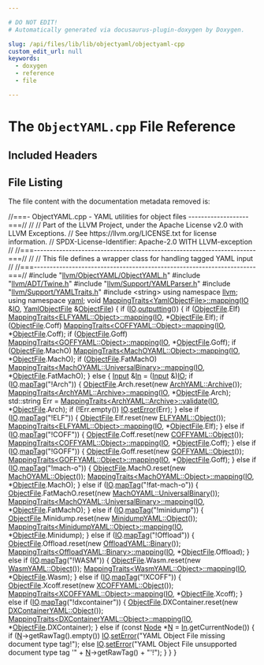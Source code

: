 ```yaml
---

# DO NOT EDIT!
# Automatically generated via docusaurus-plugin-doxygen by Doxygen.

slug: /api/files/lib/lib/objectyaml/objectyaml-cpp
custom_edit_url: null
keywords:
  - doxygen
  - reference
  - file

---
```





# The `ObjectYAML.cpp` File Reference

<DoxygenPage pluginConfig={pluginConfig}>



## Included Headers

<IncludesList>
<IncludesListItem
  filePath="llvm/ObjectYAML/ObjectYAML.h"
  permalink="/docs/api/files/include/include/llvm/include/llvm/objectyaml/objectyaml-h"
  isLocal="true" />
<IncludesListItem
  filePath="llvm/ADT/Twine.h"
  permalink="/docs/api/files/include/include/llvm/include/llvm/adt/twine-h"
  isLocal="true" />
<IncludesListItem
  filePath="llvm/Support/YAMLParser.h"
  permalink="/docs/api/files/include/include/llvm/include/llvm/support/yamlparser-h"
  isLocal="true" />
<IncludesListItem
  filePath="llvm/Support/YAMLTraits.h"
  permalink="/docs/api/files/include/include/llvm/include/llvm/support/yamltraits-h"
  isLocal="true" />
<IncludesListItem
  filePath="string"
  permalink=""
  isLocal="false" />
</IncludesList>


## File Listing

The file content with the documentation metadata removed is:

<ProgramListing>

<Link id="l00001" /><CodeLine lineNumber="1"><Highlight kind="comment">//===- ObjectYAML.cpp - YAML utilities for object files -------------------===//</Highlight><Highlight kind="normal"></Highlight></CodeLine>
<Link id="l00002" /><CodeLine lineNumber="2"><Highlight kind="normal"></Highlight><Highlight kind="comment">//</Highlight><Highlight kind="normal"></Highlight></CodeLine>
<Link id="l00003" /><CodeLine lineNumber="3"><Highlight kind="normal"></Highlight><Highlight kind="comment">// Part of the LLVM Project, under the Apache License v2.0 with LLVM Exceptions.</Highlight><Highlight kind="normal"></Highlight></CodeLine>
<Link id="l00004" /><CodeLine lineNumber="4"><Highlight kind="normal"></Highlight><Highlight kind="comment">// See https://llvm.org/LICENSE.txt for license information.</Highlight><Highlight kind="normal"></Highlight></CodeLine>
<Link id="l00005" /><CodeLine lineNumber="5"><Highlight kind="normal"></Highlight><Highlight kind="comment">// SPDX-License-Identifier: Apache-2.0 WITH LLVM-exception</Highlight><Highlight kind="normal"></Highlight></CodeLine>
<Link id="l00006" /><CodeLine lineNumber="6"><Highlight kind="normal"></Highlight><Highlight kind="comment">//</Highlight><Highlight kind="normal"></Highlight></CodeLine>
<Link id="l00007" /><CodeLine lineNumber="7"><Highlight kind="normal"></Highlight><Highlight kind="comment">//===----------------------------------------------------------------------===//</Highlight><Highlight kind="normal"></Highlight></CodeLine>
<Link id="l00008" /><CodeLine lineNumber="8"><Highlight kind="normal"></Highlight><Highlight kind="comment">//</Highlight><Highlight kind="normal"></Highlight></CodeLine>
<Link id="l00009" /><CodeLine lineNumber="9"><Highlight kind="normal"></Highlight><Highlight kind="comment">// This file defines a wrapper class for handling tagged YAML input</Highlight><Highlight kind="normal"></Highlight></CodeLine>
<Link id="l00010" /><CodeLine lineNumber="10"><Highlight kind="normal"></Highlight><Highlight kind="comment">//</Highlight><Highlight kind="normal"></Highlight></CodeLine>
<Link id="l00011" /><CodeLine lineNumber="11"><Highlight kind="normal"></Highlight><Highlight kind="comment">//===----------------------------------------------------------------------===//</Highlight><Highlight kind="normal"></Highlight></CodeLine>
<Link id="l00012" /><CodeLine lineNumber="12"><Highlight kind="normal"></Highlight></CodeLine>
<Link id="l00013" /><CodeLine lineNumber="13"><Highlight kind="normal"></Highlight><Highlight kind="preprocessor">#include &quot;<a href="/docs/api/files/include/include/llvm/include/llvm/objectyaml/objectyaml-h">llvm/ObjectYAML/ObjectYAML.h</a>&quot;</Highlight><Highlight kind="normal"></Highlight></CodeLine>
<Link id="l00014" /><CodeLine lineNumber="14"><Highlight kind="normal"></Highlight><Highlight kind="preprocessor">#include &quot;<a href="/docs/api/files/include/include/llvm/include/llvm/adt/twine-h">llvm/ADT/Twine.h</a>&quot;</Highlight><Highlight kind="normal"></Highlight></CodeLine>
<Link id="l00015" /><CodeLine lineNumber="15"><Highlight kind="normal"></Highlight><Highlight kind="preprocessor">#include &quot;<a href="/docs/api/files/include/include/llvm/include/llvm/support/yamlparser-h">llvm/Support/YAMLParser.h</a>&quot;</Highlight><Highlight kind="normal"></Highlight></CodeLine>
<Link id="l00016" /><CodeLine lineNumber="16"><Highlight kind="normal"></Highlight><Highlight kind="preprocessor">#include &quot;<a href="/docs/api/files/include/include/llvm/include/llvm/support/yamltraits-h">llvm/Support/YAMLTraits.h</a>&quot;</Highlight><Highlight kind="normal"></Highlight></CodeLine>
<Link id="l00017" /><CodeLine lineNumber="17"><Highlight kind="normal"></Highlight><Highlight kind="preprocessor">#include &lt;string&gt;</Highlight><Highlight kind="normal"></Highlight></CodeLine>
<Link id="l00018" /><CodeLine lineNumber="18"><Highlight kind="normal"></Highlight></CodeLine>
<Link id="l00019" /><CodeLine lineNumber="19"><Highlight kind="normal"></Highlight><Highlight kind="keyword">using namespace </Highlight><Highlight kind="normal"><a href="/docs/api/namespaces/llvm">llvm</a>;</Highlight></CodeLine>
<Link id="l00020" /><CodeLine lineNumber="20"><Highlight kind="normal"></Highlight><Highlight kind="keyword">using namespace </Highlight><Highlight kind="normal"><a href="/docs/api/namespaces/llvm/yaml">yaml</a>;</Highlight></CodeLine>
<Link id="l00021" /><CodeLine lineNumber="21"><Highlight kind="normal"></Highlight></CodeLine>
<Link id="l00022" /><CodeLine lineNumber="22"><Highlight kind="normal"></Highlight><Highlight kind="keywordtype">void</Highlight><Highlight kind="normal"> <a href="/docs/api/structs/llvm/yaml/mappingtraits">MappingTraits&lt;YamlObjectFile&gt;::mapping</a>(<a href="/docs/api/classes/llvm/yaml/io">IO</a> &amp;<a href="/docs/api/classes/llvm/yaml/io">IO</a>,</Highlight></CodeLine>
<Link id="l00023" /><CodeLine lineNumber="23"><Highlight kind="normal">                                            <a href="/docs/api/structs/llvm/yaml/yamlobjectfile">YamlObjectFile</a> &amp;<a href="/docs/api/classes/llvm/object/objectfile">ObjectFile</a>) &#123;</Highlight></CodeLine>
<Link id="l00024" /><CodeLine lineNumber="24"><Highlight kind="normal">  </Highlight><Highlight kind="keywordflow">if</Highlight><Highlight kind="normal"> (<a href="/docs/api/classes/llvm/yaml/io">IO</a>.<a href="/docs/api/classes/llvm/yaml/io/#a3f9abe4cc7cc808cb6025ed882bcbb7d">outputting</a>()) &#123;</Highlight></CodeLine>
<Link id="l00025" /><CodeLine lineNumber="25"><Highlight kind="normal">    </Highlight><Highlight kind="keywordflow">if</Highlight><Highlight kind="normal"> (<a href="/docs/api/classes/llvm/object/objectfile">ObjectFile</a>.Elf)</Highlight></CodeLine>
<Link id="l00026" /><CodeLine lineNumber="26"><Highlight kind="normal">      <a href="/docs/api/structs/llvm/yaml/mappingtraits">MappingTraits&lt;ELFYAML::Object&gt;::mapping</a>(<a href="/docs/api/classes/llvm/yaml/io">IO</a>, &#42;<a href="/docs/api/classes/llvm/object/objectfile">ObjectFile</a>.Elf);</Highlight></CodeLine>
<Link id="l00027" /><CodeLine lineNumber="27"><Highlight kind="normal">    </Highlight><Highlight kind="keywordflow">if</Highlight><Highlight kind="normal"> (<a href="/docs/api/classes/llvm/object/objectfile">ObjectFile</a>.Coff)</Highlight></CodeLine>
<Link id="l00028" /><CodeLine lineNumber="28"><Highlight kind="normal">      <a href="/docs/api/structs/llvm/yaml/mappingtraits">MappingTraits&lt;COFFYAML::Object&gt;::mapping</a>(<a href="/docs/api/classes/llvm/yaml/io">IO</a>, &#42;<a href="/docs/api/classes/llvm/object/objectfile">ObjectFile</a>.Coff);</Highlight></CodeLine>
<Link id="l00029" /><CodeLine lineNumber="29"><Highlight kind="normal">    </Highlight><Highlight kind="keywordflow">if</Highlight><Highlight kind="normal"> (<a href="/docs/api/classes/llvm/object/objectfile">ObjectFile</a>.Goff)</Highlight></CodeLine>
<Link id="l00030" /><CodeLine lineNumber="30"><Highlight kind="normal">      <a href="/docs/api/structs/llvm/yaml/mappingtraits">MappingTraits&lt;GOFFYAML::Object&gt;::mapping</a>(<a href="/docs/api/classes/llvm/yaml/io">IO</a>, &#42;<a href="/docs/api/classes/llvm/object/objectfile">ObjectFile</a>.Goff);</Highlight></CodeLine>
<Link id="l00031" /><CodeLine lineNumber="31"><Highlight kind="normal">    </Highlight><Highlight kind="keywordflow">if</Highlight><Highlight kind="normal"> (<a href="/docs/api/classes/llvm/object/objectfile">ObjectFile</a>.MachO)</Highlight></CodeLine>
<Link id="l00032" /><CodeLine lineNumber="32"><Highlight kind="normal">      <a href="/docs/api/structs/llvm/yaml/mappingtraits">MappingTraits&lt;MachOYAML::Object&gt;::mapping</a>(<a href="/docs/api/classes/llvm/yaml/io">IO</a>, &#42;<a href="/docs/api/classes/llvm/object/objectfile">ObjectFile</a>.MachO);</Highlight></CodeLine>
<Link id="l00033" /><CodeLine lineNumber="33"><Highlight kind="normal">    </Highlight><Highlight kind="keywordflow">if</Highlight><Highlight kind="normal"> (<a href="/docs/api/classes/llvm/object/objectfile">ObjectFile</a>.FatMachO)</Highlight></CodeLine>
<Link id="l00034" /><CodeLine lineNumber="34"><Highlight kind="normal">      <a href="/docs/api/structs/llvm/yaml/mappingtraits">MappingTraits&lt;MachOYAML::UniversalBinary&gt;::mapping</a>(<a href="/docs/api/classes/llvm/yaml/io">IO</a>,</Highlight></CodeLine>
<Link id="l00035" /><CodeLine lineNumber="35"><Highlight kind="normal">                                                         &#42;<a href="/docs/api/classes/llvm/object/objectfile">ObjectFile</a>.FatMachO);</Highlight></CodeLine>
<Link id="l00036" /><CodeLine lineNumber="36"><Highlight kind="normal">  &#125; </Highlight><Highlight kind="keywordflow">else</Highlight><Highlight kind="normal"> &#123;</Highlight></CodeLine>
<Link id="l00037" /><CodeLine lineNumber="37"><Highlight kind="normal">    <a href="/docs/api/classes/llvm/yaml/input">Input</a> &amp;<a href="/docs/api/namespaces/llvm/tgtok/#abbc5259d649363016626e2529fabe0c5a5fa7b4069ef3bd1ceb9f2caa315cf5ac">In</a> = (<a href="/docs/api/classes/llvm/yaml/input">Input</a> &amp;)<a href="/docs/api/classes/llvm/yaml/io">IO</a>;</Highlight></CodeLine>
<Link id="l00038" /><CodeLine lineNumber="38"><Highlight kind="normal">    </Highlight><Highlight kind="keywordflow">if</Highlight><Highlight kind="normal"> (<a href="/docs/api/classes/llvm/yaml/io">IO</a>.<a href="/docs/api/classes/llvm/yaml/io/#a48aefe64f43e923bdcaddcc2ea3eaf0c">mapTag</a>(</Highlight><Highlight kind="stringliteral">&quot;!Arch&quot;</Highlight><Highlight kind="normal">)) &#123;</Highlight></CodeLine>
<Link id="l00039" /><CodeLine lineNumber="39"><Highlight kind="normal">      <a href="/docs/api/classes/llvm/object/objectfile">ObjectFile</a>.Arch.reset(</Highlight><Highlight kind="keyword">new</Highlight><Highlight kind="normal"> <a href="/docs/api/structs/llvm/archyaml/archive">ArchYAML::Archive</a>());</Highlight></CodeLine>
<Link id="l00040" /><CodeLine lineNumber="40"><Highlight kind="normal">      <a href="/docs/api/structs/llvm/yaml/mappingtraits">MappingTraits&lt;ArchYAML::Archive&gt;::mapping</a>(<a href="/docs/api/classes/llvm/yaml/io">IO</a>, &#42;<a href="/docs/api/classes/llvm/object/objectfile">ObjectFile</a>.Arch);</Highlight></CodeLine>
<Link id="l00041" /><CodeLine lineNumber="41"><Highlight kind="normal">      std::string Err =</Highlight></CodeLine>
<Link id="l00042" /><CodeLine lineNumber="42"><Highlight kind="normal">          <a href="/docs/api/structs/llvm/yaml/mappingtraits">MappingTraits&lt;ArchYAML::Archive&gt;::validate</a>(<a href="/docs/api/classes/llvm/yaml/io">IO</a>, &#42;<a href="/docs/api/classes/llvm/object/objectfile">ObjectFile</a>.Arch);</Highlight></CodeLine>
<Link id="l00043" /><CodeLine lineNumber="43"><Highlight kind="normal">      </Highlight><Highlight kind="keywordflow">if</Highlight><Highlight kind="normal"> (!Err.empty())</Highlight></CodeLine>
<Link id="l00044" /><CodeLine lineNumber="44"><Highlight kind="normal">        <a href="/docs/api/classes/llvm/yaml/io">IO</a>.<a href="/docs/api/classes/llvm/yaml/io/#a930906994b5dc96a35696936fe705c15">setError</a>(Err);</Highlight></CodeLine>
<Link id="l00045" /><CodeLine lineNumber="45"><Highlight kind="normal">    &#125; </Highlight><Highlight kind="keywordflow">else</Highlight><Highlight kind="normal"> </Highlight><Highlight kind="keywordflow">if</Highlight><Highlight kind="normal"> (<a href="/docs/api/classes/llvm/yaml/io">IO</a>.<a href="/docs/api/classes/llvm/yaml/io/#a48aefe64f43e923bdcaddcc2ea3eaf0c">mapTag</a>(</Highlight><Highlight kind="stringliteral">&quot;!ELF&quot;</Highlight><Highlight kind="normal">)) &#123;</Highlight></CodeLine>
<Link id="l00046" /><CodeLine lineNumber="46"><Highlight kind="normal">      <a href="/docs/api/classes/llvm/object/objectfile">ObjectFile</a>.Elf.reset(</Highlight><Highlight kind="keyword">new</Highlight><Highlight kind="normal"> <a href="/docs/api/structs/llvm/elfyaml/object">ELFYAML::Object</a>());</Highlight></CodeLine>
<Link id="l00047" /><CodeLine lineNumber="47"><Highlight kind="normal">      <a href="/docs/api/structs/llvm/yaml/mappingtraits">MappingTraits&lt;ELFYAML::Object&gt;::mapping</a>(<a href="/docs/api/classes/llvm/yaml/io">IO</a>, &#42;<a href="/docs/api/classes/llvm/object/objectfile">ObjectFile</a>.Elf);</Highlight></CodeLine>
<Link id="l00048" /><CodeLine lineNumber="48"><Highlight kind="normal">    &#125; </Highlight><Highlight kind="keywordflow">else</Highlight><Highlight kind="normal"> </Highlight><Highlight kind="keywordflow">if</Highlight><Highlight kind="normal"> (<a href="/docs/api/classes/llvm/yaml/io">IO</a>.<a href="/docs/api/classes/llvm/yaml/io/#a48aefe64f43e923bdcaddcc2ea3eaf0c">mapTag</a>(</Highlight><Highlight kind="stringliteral">&quot;!COFF&quot;</Highlight><Highlight kind="normal">)) &#123;</Highlight></CodeLine>
<Link id="l00049" /><CodeLine lineNumber="49"><Highlight kind="normal">      <a href="/docs/api/classes/llvm/object/objectfile">ObjectFile</a>.Coff.reset(</Highlight><Highlight kind="keyword">new</Highlight><Highlight kind="normal"> <a href="/docs/api/structs/llvm/coffyaml/object">COFFYAML::Object</a>());</Highlight></CodeLine>
<Link id="l00050" /><CodeLine lineNumber="50"><Highlight kind="normal">      <a href="/docs/api/structs/llvm/yaml/mappingtraits">MappingTraits&lt;COFFYAML::Object&gt;::mapping</a>(<a href="/docs/api/classes/llvm/yaml/io">IO</a>, &#42;<a href="/docs/api/classes/llvm/object/objectfile">ObjectFile</a>.Coff);</Highlight></CodeLine>
<Link id="l00051" /><CodeLine lineNumber="51"><Highlight kind="normal">    &#125; </Highlight><Highlight kind="keywordflow">else</Highlight><Highlight kind="normal"> </Highlight><Highlight kind="keywordflow">if</Highlight><Highlight kind="normal"> (<a href="/docs/api/classes/llvm/yaml/io">IO</a>.<a href="/docs/api/classes/llvm/yaml/io/#a48aefe64f43e923bdcaddcc2ea3eaf0c">mapTag</a>(</Highlight><Highlight kind="stringliteral">&quot;!GOFF&quot;</Highlight><Highlight kind="normal">)) &#123;</Highlight></CodeLine>
<Link id="l00052" /><CodeLine lineNumber="52"><Highlight kind="normal">      <a href="/docs/api/classes/llvm/object/objectfile">ObjectFile</a>.Goff.reset(</Highlight><Highlight kind="keyword">new</Highlight><Highlight kind="normal"> <a href="/docs/api/structs/llvm/goffyaml/object">GOFFYAML::Object</a>());</Highlight></CodeLine>
<Link id="l00053" /><CodeLine lineNumber="53"><Highlight kind="normal">      <a href="/docs/api/structs/llvm/yaml/mappingtraits">MappingTraits&lt;GOFFYAML::Object&gt;::mapping</a>(<a href="/docs/api/classes/llvm/yaml/io">IO</a>, &#42;<a href="/docs/api/classes/llvm/object/objectfile">ObjectFile</a>.Goff);</Highlight></CodeLine>
<Link id="l00054" /><CodeLine lineNumber="54"><Highlight kind="normal">    &#125; </Highlight><Highlight kind="keywordflow">else</Highlight><Highlight kind="normal"> </Highlight><Highlight kind="keywordflow">if</Highlight><Highlight kind="normal"> (<a href="/docs/api/classes/llvm/yaml/io">IO</a>.<a href="/docs/api/classes/llvm/yaml/io/#a48aefe64f43e923bdcaddcc2ea3eaf0c">mapTag</a>(</Highlight><Highlight kind="stringliteral">&quot;!mach-o&quot;</Highlight><Highlight kind="normal">)) &#123;</Highlight></CodeLine>
<Link id="l00055" /><CodeLine lineNumber="55"><Highlight kind="normal">      <a href="/docs/api/classes/llvm/object/objectfile">ObjectFile</a>.MachO.reset(</Highlight><Highlight kind="keyword">new</Highlight><Highlight kind="normal"> <a href="/docs/api/structs/llvm/machoyaml/object">MachOYAML::Object</a>());</Highlight></CodeLine>
<Link id="l00056" /><CodeLine lineNumber="56"><Highlight kind="normal">      <a href="/docs/api/structs/llvm/yaml/mappingtraits">MappingTraits&lt;MachOYAML::Object&gt;::mapping</a>(<a href="/docs/api/classes/llvm/yaml/io">IO</a>, &#42;<a href="/docs/api/classes/llvm/object/objectfile">ObjectFile</a>.MachO);</Highlight></CodeLine>
<Link id="l00057" /><CodeLine lineNumber="57"><Highlight kind="normal">    &#125; </Highlight><Highlight kind="keywordflow">else</Highlight><Highlight kind="normal"> </Highlight><Highlight kind="keywordflow">if</Highlight><Highlight kind="normal"> (<a href="/docs/api/classes/llvm/yaml/io">IO</a>.<a href="/docs/api/classes/llvm/yaml/io/#a48aefe64f43e923bdcaddcc2ea3eaf0c">mapTag</a>(</Highlight><Highlight kind="stringliteral">&quot;!fat-mach-o&quot;</Highlight><Highlight kind="normal">)) &#123;</Highlight></CodeLine>
<Link id="l00058" /><CodeLine lineNumber="58"><Highlight kind="normal">      <a href="/docs/api/classes/llvm/object/objectfile">ObjectFile</a>.FatMachO.reset(</Highlight><Highlight kind="keyword">new</Highlight><Highlight kind="normal"> <a href="/docs/api/structs/llvm/machoyaml/universalbinary">MachOYAML::UniversalBinary</a>());</Highlight></CodeLine>
<Link id="l00059" /><CodeLine lineNumber="59"><Highlight kind="normal">      <a href="/docs/api/structs/llvm/yaml/mappingtraits">MappingTraits&lt;MachOYAML::UniversalBinary&gt;::mapping</a>(<a href="/docs/api/classes/llvm/yaml/io">IO</a>,</Highlight></CodeLine>
<Link id="l00060" /><CodeLine lineNumber="60"><Highlight kind="normal">                                                         &#42;<a href="/docs/api/classes/llvm/object/objectfile">ObjectFile</a>.FatMachO);</Highlight></CodeLine>
<Link id="l00061" /><CodeLine lineNumber="61"><Highlight kind="normal">    &#125; </Highlight><Highlight kind="keywordflow">else</Highlight><Highlight kind="normal"> </Highlight><Highlight kind="keywordflow">if</Highlight><Highlight kind="normal"> (<a href="/docs/api/classes/llvm/yaml/io">IO</a>.<a href="/docs/api/classes/llvm/yaml/io/#a48aefe64f43e923bdcaddcc2ea3eaf0c">mapTag</a>(</Highlight><Highlight kind="stringliteral">&quot;!minidump&quot;</Highlight><Highlight kind="normal">)) &#123;</Highlight></CodeLine>
<Link id="l00062" /><CodeLine lineNumber="62"><Highlight kind="normal">      <a href="/docs/api/classes/llvm/object/objectfile">ObjectFile</a>.Minidump.reset(</Highlight><Highlight kind="keyword">new</Highlight><Highlight kind="normal"> <a href="/docs/api/structs/llvm/minidumpyaml/object">MinidumpYAML::Object</a>());</Highlight></CodeLine>
<Link id="l00063" /><CodeLine lineNumber="63"><Highlight kind="normal">      <a href="/docs/api/structs/llvm/yaml/mappingtraits">MappingTraits&lt;MinidumpYAML::Object&gt;::mapping</a>(<a href="/docs/api/classes/llvm/yaml/io">IO</a>, &#42;<a href="/docs/api/classes/llvm/object/objectfile">ObjectFile</a>.Minidump);</Highlight></CodeLine>
<Link id="l00064" /><CodeLine lineNumber="64"><Highlight kind="normal">    &#125; </Highlight><Highlight kind="keywordflow">else</Highlight><Highlight kind="normal"> </Highlight><Highlight kind="keywordflow">if</Highlight><Highlight kind="normal"> (<a href="/docs/api/classes/llvm/yaml/io">IO</a>.<a href="/docs/api/classes/llvm/yaml/io/#a48aefe64f43e923bdcaddcc2ea3eaf0c">mapTag</a>(</Highlight><Highlight kind="stringliteral">&quot;!Offload&quot;</Highlight><Highlight kind="normal">)) &#123;</Highlight></CodeLine>
<Link id="l00065" /><CodeLine lineNumber="65"><Highlight kind="normal">      <a href="/docs/api/classes/llvm/object/objectfile">ObjectFile</a>.Offload.reset(</Highlight><Highlight kind="keyword">new</Highlight><Highlight kind="normal"> <a href="/docs/api/structs/llvm/offloadyaml/binary">OffloadYAML::Binary</a>());</Highlight></CodeLine>
<Link id="l00066" /><CodeLine lineNumber="66"><Highlight kind="normal">      <a href="/docs/api/structs/llvm/yaml/mappingtraits">MappingTraits&lt;OffloadYAML::Binary&gt;::mapping</a>(<a href="/docs/api/classes/llvm/yaml/io">IO</a>, &#42;<a href="/docs/api/classes/llvm/object/objectfile">ObjectFile</a>.Offload);</Highlight></CodeLine>
<Link id="l00067" /><CodeLine lineNumber="67"><Highlight kind="normal">    &#125; </Highlight><Highlight kind="keywordflow">else</Highlight><Highlight kind="normal"> </Highlight><Highlight kind="keywordflow">if</Highlight><Highlight kind="normal"> (<a href="/docs/api/classes/llvm/yaml/io">IO</a>.<a href="/docs/api/classes/llvm/yaml/io/#a48aefe64f43e923bdcaddcc2ea3eaf0c">mapTag</a>(</Highlight><Highlight kind="stringliteral">&quot;!WASM&quot;</Highlight><Highlight kind="normal">)) &#123;</Highlight></CodeLine>
<Link id="l00068" /><CodeLine lineNumber="68"><Highlight kind="normal">      <a href="/docs/api/classes/llvm/object/objectfile">ObjectFile</a>.Wasm.reset(</Highlight><Highlight kind="keyword">new</Highlight><Highlight kind="normal"> <a href="/docs/api/structs/llvm/wasmyaml/object">WasmYAML::Object</a>());</Highlight></CodeLine>
<Link id="l00069" /><CodeLine lineNumber="69"><Highlight kind="normal">      <a href="/docs/api/structs/llvm/yaml/mappingtraits">MappingTraits&lt;WasmYAML::Object&gt;::mapping</a>(<a href="/docs/api/classes/llvm/yaml/io">IO</a>, &#42;<a href="/docs/api/classes/llvm/object/objectfile">ObjectFile</a>.Wasm);</Highlight></CodeLine>
<Link id="l00070" /><CodeLine lineNumber="70"><Highlight kind="normal">    &#125; </Highlight><Highlight kind="keywordflow">else</Highlight><Highlight kind="normal"> </Highlight><Highlight kind="keywordflow">if</Highlight><Highlight kind="normal"> (<a href="/docs/api/classes/llvm/yaml/io">IO</a>.<a href="/docs/api/classes/llvm/yaml/io/#a48aefe64f43e923bdcaddcc2ea3eaf0c">mapTag</a>(</Highlight><Highlight kind="stringliteral">&quot;!XCOFF&quot;</Highlight><Highlight kind="normal">)) &#123;</Highlight></CodeLine>
<Link id="l00071" /><CodeLine lineNumber="71"><Highlight kind="normal">      <a href="/docs/api/classes/llvm/object/objectfile">ObjectFile</a>.Xcoff.reset(</Highlight><Highlight kind="keyword">new</Highlight><Highlight kind="normal"> <a href="/docs/api/structs/llvm/xcoffyaml/object">XCOFFYAML::Object</a>());</Highlight></CodeLine>
<Link id="l00072" /><CodeLine lineNumber="72"><Highlight kind="normal">      <a href="/docs/api/structs/llvm/yaml/mappingtraits">MappingTraits&lt;XCOFFYAML::Object&gt;::mapping</a>(<a href="/docs/api/classes/llvm/yaml/io">IO</a>, &#42;<a href="/docs/api/classes/llvm/object/objectfile">ObjectFile</a>.Xcoff);</Highlight></CodeLine>
<Link id="l00073" /><CodeLine lineNumber="73"><Highlight kind="normal">    &#125; </Highlight><Highlight kind="keywordflow">else</Highlight><Highlight kind="normal"> </Highlight><Highlight kind="keywordflow">if</Highlight><Highlight kind="normal"> (<a href="/docs/api/classes/llvm/yaml/io">IO</a>.<a href="/docs/api/classes/llvm/yaml/io/#a48aefe64f43e923bdcaddcc2ea3eaf0c">mapTag</a>(</Highlight><Highlight kind="stringliteral">&quot;!dxcontainer&quot;</Highlight><Highlight kind="normal">)) &#123;</Highlight></CodeLine>
<Link id="l00074" /><CodeLine lineNumber="74"><Highlight kind="normal">      <a href="/docs/api/classes/llvm/object/objectfile">ObjectFile</a>.DXContainer.reset(</Highlight><Highlight kind="keyword">new</Highlight><Highlight kind="normal"> <a href="/docs/api/structs/llvm/dxcontaineryaml/object">DXContainerYAML::Object</a>());</Highlight></CodeLine>
<Link id="l00075" /><CodeLine lineNumber="75"><Highlight kind="normal">      <a href="/docs/api/structs/llvm/yaml/mappingtraits">MappingTraits&lt;DXContainerYAML::Object&gt;::mapping</a>(<a href="/docs/api/classes/llvm/yaml/io">IO</a>,</Highlight></CodeLine>
<Link id="l00076" /><CodeLine lineNumber="76"><Highlight kind="normal">                                                      &#42;<a href="/docs/api/classes/llvm/object/objectfile">ObjectFile</a>.DXContainer);</Highlight></CodeLine>
<Link id="l00077" /><CodeLine lineNumber="77"><Highlight kind="normal">    &#125; </Highlight><Highlight kind="keywordflow">else</Highlight><Highlight kind="normal"> </Highlight><Highlight kind="keywordflow">if</Highlight><Highlight kind="normal"> (</Highlight><Highlight kind="keyword">const</Highlight><Highlight kind="normal"> <a href="/docs/api/classes/node">Node</a> &#42;<a href="/docs/api/files/lib/lib/support/regcomp-c/#a0240ac851181b84ac374872dc5434ee4">N</a> = <a href="/docs/api/namespaces/llvm/tgtok/#abbc5259d649363016626e2529fabe0c5a5fa7b4069ef3bd1ceb9f2caa315cf5ac">In</a>.getCurrentNode()) &#123;</Highlight></CodeLine>
<Link id="l00078" /><CodeLine lineNumber="78"><Highlight kind="normal">      </Highlight><Highlight kind="keywordflow">if</Highlight><Highlight kind="normal"> (<a href="/docs/api/files/lib/lib/support/regcomp-c/#a0240ac851181b84ac374872dc5434ee4">N</a>-&gt;getRawTag().empty())</Highlight></CodeLine>
<Link id="l00079" /><CodeLine lineNumber="79"><Highlight kind="normal">        <a href="/docs/api/classes/llvm/yaml/io">IO</a>.<a href="/docs/api/classes/llvm/yaml/io/#a930906994b5dc96a35696936fe705c15">setError</a>(</Highlight><Highlight kind="stringliteral">&quot;YAML Object File missing document type tag!&quot;</Highlight><Highlight kind="normal">);</Highlight></CodeLine>
<Link id="l00080" /><CodeLine lineNumber="80"><Highlight kind="normal">      </Highlight><Highlight kind="keywordflow">else</Highlight><Highlight kind="normal"></Highlight></CodeLine>
<Link id="l00081" /><CodeLine lineNumber="81"><Highlight kind="normal">        <a href="/docs/api/classes/llvm/yaml/io">IO</a>.<a href="/docs/api/classes/llvm/yaml/io/#a930906994b5dc96a35696936fe705c15">setError</a>(</Highlight><Highlight kind="stringliteral">&quot;YAML Object File unsupported document type tag &#39;&quot;</Highlight><Highlight kind="normal"> +</Highlight></CodeLine>
<Link id="l00082" /><CodeLine lineNumber="82"><Highlight kind="normal">                    <a href="/docs/api/files/lib/lib/support/regcomp-c/#a0240ac851181b84ac374872dc5434ee4">N</a>-&gt;getRawTag() + </Highlight><Highlight kind="stringliteral">&quot;&#39;!&quot;</Highlight><Highlight kind="normal">);</Highlight></CodeLine>
<Link id="l00083" /><CodeLine lineNumber="83"><Highlight kind="normal">    &#125;</Highlight></CodeLine>
<Link id="l00084" /><CodeLine lineNumber="84"><Highlight kind="normal">  &#125;</Highlight></CodeLine>
<Link id="l00085" /><CodeLine lineNumber="85"><Highlight kind="normal">&#125;</Highlight></CodeLine>

</ProgramListing>


</DoxygenPage>
